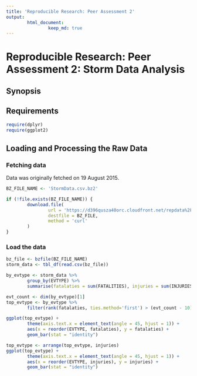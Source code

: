 ```yaml
---
title: 'Reproducible Research: Peer Assessment 2'
output: 
        html_document: 
                keep_md: true
---
```


# Reproducible Research: Peer Assessment 2: Storm Data Analysis

## Synopsis


## Requirements
```r
require(dplyr)
require(ggplot2)
```

## Loading and Processing the Raw Data
### Fetching data
Data was originally fetched on 19 August 2015.
```r
BZ_FILE_NAME <- 'StormData.csv.bz2'

if (!file.exists(BZ_FILE_NAME)) {
        download.file(
                url = 'https://d396qusza40orc.cloudfront.net/repdata%2Fdata%2FStormData.csv.bz2',
                destfile = BZ_FILE,
                method = 'curl'
        )
}
```


### Load the data

```r
bz_file <- bzfile(BZ_FILE_NAME)
storm_data <- tbl_df(read.csv(bz_file))
```

```r
by_evtype <- storm_data %>% 
        group_by(EVTYPE) %>%
        summarise(fatalaties = sum(FATALITIES), injuries = sum(INJURIES))
```

```r
evt_count <- dim(by_evtype)[1]
top_evtype <- by_evtype %>%
        filter(rank(fatalaties, ties.method='first') > (evt_count - 10) | rank(injuries, ties.method = 'first' ) > (evt_count - 10))
```

```r
ggplot(top_evtype) + 
        theme(axis.text.x = element_text(angle = 45, hjust = 1)) +
        aes(x = reorder(EVTYPE, fatalaties), y = fatalaties) +
        geom_bar(stat = "identity")
```

```r
top_evtype <- arrange(top_evtype, injuries)
ggplot(top_evtype) + 
        theme(axis.text.x = element_text(angle = 45, hjust = 1)) +
        aes(x = reorder(EVTYPE, injuries), y = injuries) +
        geom_bar(stat = "identity")
```
